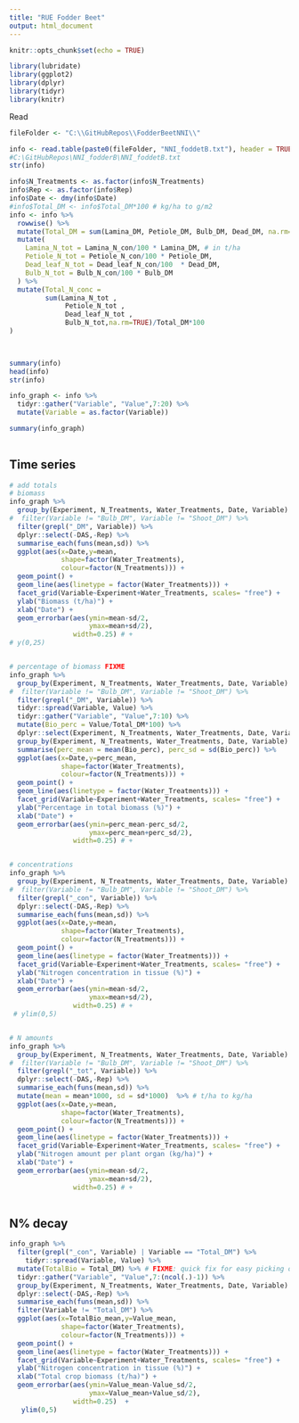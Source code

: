 ```yaml
---
title: "RUE Fodder Beet"
output: html_document
---
```


```r
knitr::opts_chunk$set(echo = TRUE)

library(lubridate)
library(ggplot2)
library(dplyr)
library(tidyr)
library(knitr)

```

Read

```r

fileFolder <- "C:\\GitHubRepos\\FodderBeetNNI\\"

info <- read.table(paste0(fileFolder, "NNI_foddetB.txt"), header = TRUE)
#C:\GitHubRepos\NNI_fodderB\NNI_foddetB.txt
str(info)

info$N_Treatments <- as.factor(info$N_Treatments)
info$Rep <- as.factor(info$Rep)
info$Date <- dmy(info$Date)
#info$Total_DM <- info$Total_DM*100 # kg/ha to g/m2
info <- info %>%
  rowwise() %>% 
  mutate(Total_DM = sum(Lamina_DM, Petiole_DM, Bulb_DM, Dead_DM, na.rm=TRUE)) %>% 
  mutate(
    Lamina_N_tot = Lamina_N_con/100 * Lamina_DM, # in t/ha
    Petiole_N_tot = Petiole_N_con/100 * Petiole_DM,
    Dead_leaf_N_tot = Dead_leaf_N_con/100  * Dead_DM,
    Bulb_N_tot = Bulb_N_con/100 * Bulb_DM
  ) %>% 
  mutate(Total_N_conc =
         sum(Lamina_N_tot , 
              Petiole_N_tot , 
              Dead_leaf_N_tot , 
              Bulb_N_tot,na.rm=TRUE)/Total_DM*100
)
  


summary(info)
head(info)
str(info)
```


```r

info_graph <- info %>%
  tidyr::gather("Variable", "Value",7:20) %>%
  mutate(Variable = as.factor(Variable))

summary(info_graph)
  
```

## Time series

```r

# add totals
# biomass
info_graph %>%
  group_by(Experiment, N_Treatments, Water_Treatments, Date, Variable) %>%
#  filter(Variable != "Bulb_DM", Variable != "Shoot_DM") %>%
  filter(grepl("_DM", Variable)) %>%
  dplyr::select(-DAS,-Rep) %>%
  summarise_each(funs(mean,sd)) %>%
  ggplot(aes(x=Date,y=mean, 
             shape=factor(Water_Treatments),
             colour=factor(N_Treatments))) +
  geom_point() +
  geom_line(aes(linetype = factor(Water_Treatments))) +
  facet_grid(Variable~Experiment+Water_Treatments, scales= "free") +
  ylab("Biomass (t/ha)") +
  xlab("Date") +
  geom_errorbar(aes(ymin=mean-sd/2,
                    ymax=mean+sd/2), 
                width=0.25) # +
# y(0,25)


# percentage of biomass FIXME
info_graph %>%
  group_by(Experiment, N_Treatments, Water_Treatments, Date, Variable) %>%
#  filter(Variable != "Bulb_DM", Variable != "Shoot_DM") %>%
  filter(grepl("_DM", Variable)) %>%
  tidyr::spread(Variable, Value) %>%
  tidyr::gather("Variable", "Value",7:10) %>%
  mutate(Bio_perc = Value/Total_DM*100) %>%
  dplyr::select(Experiment, N_Treatments, Water_Treatments, Date, Variable, Bio_perc) %>%
  group_by(Experiment, N_Treatments, Water_Treatments, Date, Variable) %>%
  summarise(perc_mean = mean(Bio_perc), perc_sd = sd(Bio_perc)) %>%
  ggplot(aes(x=Date,y=perc_mean, 
             shape=factor(Water_Treatments),
             colour=factor(N_Treatments))) +
  geom_point() +
  geom_line(aes(linetype = factor(Water_Treatments))) +
  facet_grid(Variable~Experiment+Water_Treatments, scales= "free") +
  ylab("Percentage in total biomass (%)") +
  xlab("Date") +
  geom_errorbar(aes(ymin=perc_mean-perc_sd/2,
                    ymax=perc_mean+perc_sd/2), 
                width=0.25) # +


# concentrations
info_graph %>%
  group_by(Experiment, N_Treatments, Water_Treatments, Date, Variable) %>%
#  filter(Variable != "Bulb_DM", Variable != "Shoot_DM") %>%
  filter(grepl("_con", Variable)) %>%
  dplyr::select(-DAS,-Rep) %>%
  summarise_each(funs(mean,sd)) %>%
  ggplot(aes(x=Date,y=mean, 
             shape=factor(Water_Treatments),
             colour=factor(N_Treatments))) +
  geom_point() +
  geom_line(aes(linetype = factor(Water_Treatments))) +
  facet_grid(Variable~Experiment+Water_Treatments, scales= "free") +
  ylab("Nitrogen concentration in tissue (%)") +
  xlab("Date") +
  geom_errorbar(aes(ymin=mean-sd/2,
                    ymax=mean+sd/2), 
                width=0.25) # +
 # ylim(0,5)


# N amounts
info_graph %>%
  group_by(Experiment, N_Treatments, Water_Treatments, Date, Variable) %>%
#  filter(Variable != "Bulb_DM", Variable != "Shoot_DM") %>%
  filter(grepl("_tot", Variable)) %>%
  dplyr::select(-DAS,-Rep) %>%
  summarise_each(funs(mean,sd)) %>%
  mutate(mean = mean*1000, sd = sd*1000)  %>% # t/ha to kg/ha
  ggplot(aes(x=Date,y=mean, 
             shape=factor(Water_Treatments),
             colour=factor(N_Treatments))) +
  geom_point() +
  geom_line(aes(linetype = factor(Water_Treatments))) +
  facet_grid(Variable~Experiment+Water_Treatments, scales= "free") +
  ylab("Nitrogen amount per plant organ (kg/ha)") +
  xlab("Date") +
  geom_errorbar(aes(ymin=mean-sd/2,
                    ymax=mean+sd/2), 
                width=0.25) # +
  

```

## N% decay


```r

info_graph %>%
  filter(grepl("_con", Variable) | Variable == "Total_DM") %>%
    tidyr::spread(Variable, Value) %>%
  mutate(TotalBio = Total_DM) %>% # FIXME: quick fix for easy picking of column 
  tidyr::gather("Variable", "Value",7:(ncol(.)-1)) %>%
  group_by(Experiment, N_Treatments, Water_Treatments, Date, Variable) %>%
  dplyr::select(-DAS,-Rep) %>%
  summarise_each(funs(mean,sd)) %>%
  filter(Variable != "Total_DM") %>%
  ggplot(aes(x=TotalBio_mean,y=Value_mean, 
             shape=factor(Water_Treatments),
             colour=factor(N_Treatments))) +
  geom_point() +
  geom_line(aes(linetype = factor(Water_Treatments))) +
  facet_grid(Variable~Experiment+Water_Treatments, scales= "free") +
  ylab("Nitrogen concentration in tissue (%)") +
  xlab("Total crop biomass (t/ha)") +
  geom_errorbar(aes(ymin=Value_mean-Value_sd/2,
                    ymax=Value_mean+Value_sd/2), 
                width=0.25)  +
   ylim(0,5)


```
